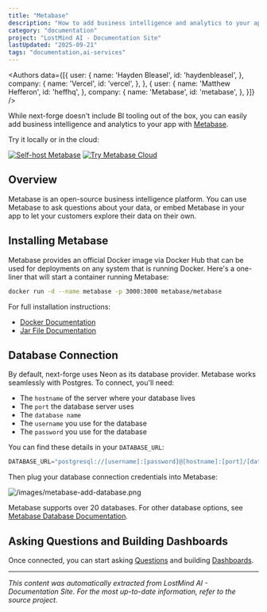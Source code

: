 ```yaml
---
title: "Metabase"
description: "How to add business intelligence and analytics to your app with Metabase."
category: "documentation"
project: "LostMind AI - Documentation Site"
lastUpdated: "2025-09-21"
tags: "documentation,ai-services"
---
```


<Authors data={[{
  user: {
    name: 'Hayden Bleasel',
    id: 'haydenbleasel',
  },
  company: {
    name: 'Vercel',
    id: 'vercel',
  },
}, {
  user: {
    name: 'Matthew Hefferon',
    id: 'heffhq',
  },
  company: {
    name: 'Metabase',
    id: 'metabase',
  },
}]} />

While next-forge doesn't include BI tooling out of the box, you can easily add business intelligence and analytics to your app with [Metabase](https://www.metabase.com?ref=next-forge).

Try it locally or in the cloud:

[![Self-host Metabase](https://img.shields.io/badge/Self--host-Metabase-blue?logo=metabase)](https://www.metabase.com/start/oss?ref=next-forge)
[![Try Metabase Cloud](https://img.shields.io/badge/Try%20Cloud-Metabase-brightgreen?logo=metabase)](https://metabase.com/start?ref=next-forge)


## Overview

Metabase is an open-source business intelligence platform. You can use Metabase to ask questions about your data, or embed Metabase in your app to let your customers explore their data on their own.

## Installing Metabase

Metabase provides an official Docker image via Docker Hub that can be used for deployments on any system that is running Docker. Here's a one-liner that will start a container running Metabase:

```sh
docker run -d --name metabase -p 3000:3000 metabase/metabase
```

For full installation instructions: 
- [Docker Documentation](https://www.metabase.com/docs/latest/installation-and-operation/running-metabase-on-docker)
- [Jar File Documentation](https://www.metabase.com/docs/latest/installation-and-operation/running-the-metabase-jar-file)


## Database Connection

By default, next-forge uses Neon as its database provider. Metabase works seamlessly with Postgres. To connect, you'll need:

- The `hostname` of the server where your database lives
- The `port` the database server uses
- The `database name`
- The `username` you use for the database
- The `password` you use for the database

You can find these details in your `DATABASE_URL`:

```js
DATABASE_URL="postgresql://[username]:[password]@[hostname]:[port]/[database_name]?sslmode=require"
```

Then plug your database connection credentials into Metabase:

![/images/metabase-add-database.png](/images/metabase-add-database.png)

Metabase supports over 20 databases. For other database options, see [Metabase Database Documentation](https://www.metabase.com/docs/latest/databases/connecting).

## Asking Questions and Building Dashboards

Once connected, you can start asking [Questions](https://www.metabase.com/docs/latest/questions/query-builder/introduction) and building [Dashboards](https://www.metabase.com/docs/latest/dashboards/introduction).


---
*This content was automatically extracted from LostMind AI - Documentation Site. For the most up-to-date information, refer to the source project.*
